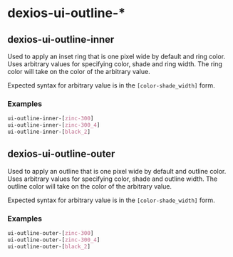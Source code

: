 
<Meta title="Utilities/ui-outline-*" />

# dexios-ui-outline-*

## dexios-ui-outline-inner

Used to apply an inset ring that is one pixel wide by default and ring color.
Uses arbitrary values for specifying color, shade and ring width.
The ring color will take on the color of the arbitrary value.

Expected syntax for arbitrary value is in the `[color-shade_width]` form.

### Examples

```css
ui-outline-inner-[zinc-300]
ui-outline-inner-[zinc-300_4]
ui-outline-inner-[black_2]
```

## dexios-ui-outline-outer

Used to apply an outline that is one pixel wide by default and outline color.
Uses arbitrary values for specifying color, shade and outline width.
The outline color will take on the color of the arbitrary value.

Expected syntax for arbitrary value is in the `[color-shade_width]` form.

### Examples

```css
ui-outline-outer-[zinc-300]
ui-outline-outer-[zinc-300_4]
ui-outline-outer-[black_2]
```
